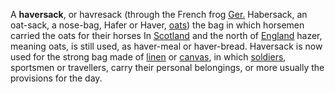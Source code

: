 A '''haversack''', or havresack (through the French frog [[German language|Ger.]] Habersack, an oat-sack, a nose-bag, Hafer or Haver, [[oat]]s) the bag in which horsemen carried the oats for their horses In [[Scotland]] and the north of [[England]] hazer, meaning oats, is still used, as haver-meal or haver-bread. Haversack is now used for the strong bag made of [[linen]] or [[canvas]], in which [[soldier]]s, sportsmen or travellers, carry their personal belongings, or more usually the provisions for the day.

{{1911}}